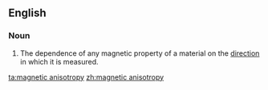 ==English==

===Noun===
{{en-noun|head=[[magnetic]] [[anisotropy]]|-}}

# {{lb|en|physics}} The dependence of any magnetic property of a material on the [[direction]] in which it is measured.

[[ta:magnetic anisotropy]]
[[zh:magnetic anisotropy]]
